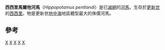 {{Speciesbox
| taxon = Hippopotamus pentlandi
| status = fossil
| fossil_range = [[更新世|更新世]]
| image = Hippopotamus pentlandi 3.JPG
| image_width = 250px
| binomial_authority = Von Meyer, 1832<ref>Von Meyer, H., 1832. Palaeologica zur Geschichte der Erde und ihrer Geschöpfe. Frankfurt. 11. 560pp.</ref>
}}

'''西西里馬爾他河馬'''（''Hippopotamus pentlandi''）是已[[滅絕|滅絕]]的[[河馬|河馬]]，生存於[[更新世|更新世]]的[[西西里|西西里]]。牠是更新世[[地中海|地中海]]地區體型最大的侏儒河馬。

== 參考 ==
{{reflist}}
{{Taxonbar}}
[[Category:河馬屬|X]]
[[Category:古動物|X]]
[[Category:更新世哺乳类|X]]
[[Category:更新世偶蹄目|X]]
[[Category:1832年描述的动物|X]]